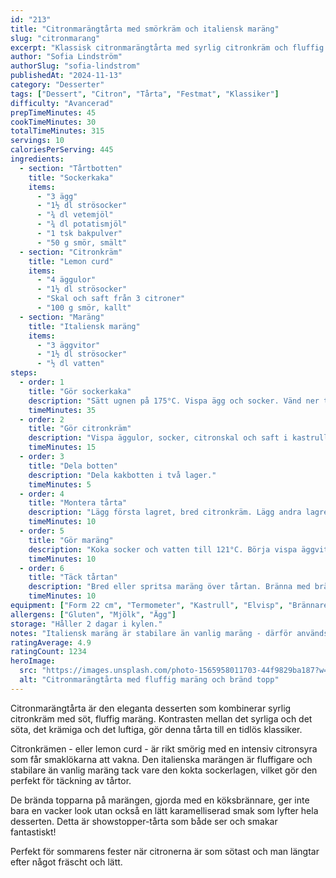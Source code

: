 ```yaml
---
id: "213"
title: "Citronmarängtårta med smörkräm och italiensk maräng"
slug: "citronmarang"
excerpt: "Klassisk citronmarängtårta med syrlig citronkräm och fluffig maräng. Elegant och tidlös dessert!"
author: "Sofia Lindström"
authorSlug: "sofia-lindstrom"
publishedAt: "2024-11-13"
category: "Desserter"
tags: ["Dessert", "Citron", "Tårta", "Festmat", "Klassiker"]
difficulty: "Avancerad"
prepTimeMinutes: 45
cookTimeMinutes: 30
totalTimeMinutes: 315
servings: 10
caloriesPerServing: 445
ingredients:
  - section: "Tårtbotten"
    title: "Sockerkaka"
    items:
      - "3 ägg"
      - "1½ dl strösocker"
      - "¾ dl vetemjöl"
      - "¾ dl potatismjöl"
      - "1 tsk bakpulver"
      - "50 g smör, smält"
  - section: "Citronkräm"
    title: "Lemon curd"
    items:
      - "4 äggulor"
      - "1½ dl strösocker"
      - "Skal och saft från 3 citroner"
      - "100 g smör, kallt"
  - section: "Maräng"
    title: "Italiensk maräng"
    items:
      - "3 äggvitor"
      - "1½ dl strösocker"
      - "½ dl vatten"
steps:
  - order: 1
    title: "Gör sockerkaka"
    description: "Sätt ugnen på 175°C. Vispa ägg och socker. Vänd ner torra ingredienser och smält smör. Grädda i smord form i 25 min. Svalna."
    timeMinutes: 35
  - order: 2
    title: "Gör citronkräm"
    description: "Vispa äggulor, socker, citronskal och saft i kastrull. Värm under vispning tills tjock (ca 85°C). Rör ner kallt smör bitvis. Kyl."
    timeMinutes: 15
  - order: 3
    title: "Dela botten"
    description: "Dela kakbotten i två lager."
    timeMinutes: 5
  - order: 4
    title: "Montera tårta"
    description: "Lägg första lagret, bred citronkräm. Lägg andra lagret. Bred resten av krämen på toppen."
    timeMinutes: 10
  - order: 5
    title: "Gör maräng"
    description: "Koka socker och vatten till 121°C. Börja vispa äggvitor. Häll sockerlaget i tunn stråle medan du vispar. Vispa tills marängen svalnat."
    timeMinutes: 10
  - order: 6
    title: "Täck tårtan"
    description: "Bred eller spritsa maräng över tårtan. Bränna med brännare eller grilla i ugn 2-3 min. Kyl minst 2 timmar."
    timeMinutes: 10
equipment: ["Form 22 cm", "Termometer", "Kastrull", "Elvisp", "Brännare"]
allergens: ["Gluten", "Mjölk", "Ägg"]
storage: "Håller 2 dagar i kylen."
notes: "Italiensk maräng är stabilare än vanlig maräng - därför används den på tårtor. Citronkrämen ska vara tjock som pudding. Brännaren ger vackra brända toppar på marängen. Detta är en teknisk tårta men resultatet är värt det!"
ratingAverage: 4.9
ratingCount: 1234
heroImage:
  src: "https://images.unsplash.com/photo-1565958011703-44f9829ba187?w=1200&q=80"
  alt: "Citronmarängtårta med fluffig maräng och bränd topp"
---
```


Citronmarängtårta är den eleganta desserten som kombinerar syrlig citronkräm med söt, fluffig maräng. Kontrasten mellan det syrliga och det söta, det krämiga och det luftiga, gör denna tårta till en tidlös klassiker.

Citronkrämen - eller lemon curd - är rikt smörig med en intensiv citronsyra som får smaklökarna att vakna. Den italienska marängen är fluffigare och stabilare än vanlig maräng tack vare den kokta sockerlagen, vilket gör den perfekt för täckning av tårtor.

De brända topparna på marängen, gjorda med en köksbrännare, ger inte bara en vacker look utan också en lätt karamelliserad smak som lyfter hela desserten. Detta är showstopper-tårta som både ser och smakar fantastiskt!

Perfekt för sommarens fester när citronerna är som sötast och man längtar efter något fräscht och lätt.


